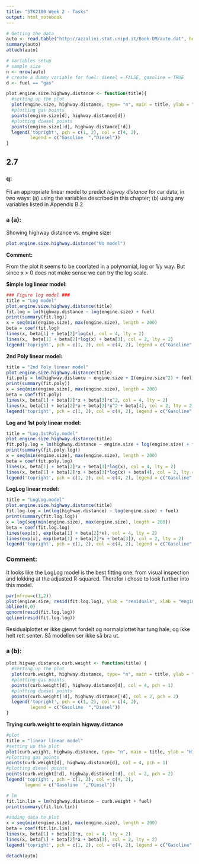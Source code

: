 ```yaml
---
title: "STK2100 Week 2 - Tasks"
output: html_notebook
---
```


```r
# Getting the data
auto <- read.table("http://azzalini.stat.unipd.it/Book-DM/auto.dat", header = TRUE)
summary(auto)
attach(auto)

# Variables setup 
# sample size
n <- nrow(auto)
# create a dummy variable for fuel: diesel = FALSE, gasoline = TRUE
d <- fuel == "gas"

plot.engine.size.highway.distance <- function(title){
  #setting up the plot
  plot(engine.size, highway.distance, type= "n", main = title, ylab = "Higway distance (km/L)", xlab = "Engine size (L)")
  #plotting gas points
  points(engine.size[d], highway.distance[d])
  #plotting diesel points
  points(engine.size[!d], highway.distance[!d])
  legend('topright', pch = c(1, 2), col = c(4, 2),
         legend = c("Gasoline  ","Diesel"))
}


```



## 2.7

### q:
Fit an appropriate linear model to predict _higway distance_ for car data, in two ways: (a) using the variables described in this chapter; (b) using any variables listed in Appendix B.2

### a (a):

Showing highway distance vs. engine size:

```r

plot.engine.size.highway.distance("No model")

```

__Comment:__
  
From the plot it seems to be coorlated in a polynomial, log or 1/y way. But since x > 0 does not make sense we can try the log scale.
  
__Simple log linear model:__


```r
### Figure log model ###
title = "Log model"
plot.engine.size.highway.distance(title)
fit.log = lm(highway.distance ~ log(engine.size) + fuel)
print(summary(fit.log))
x = seq(min(engine.size), max(engine.size), length = 200)
beta = coef(fit.log)
lines(x, beta[1] + beta[2]*log(x), col = 4, lty = 2)
lines(x,  beta[1] + beta[2]*log(x) + beta[3], col = 2, lty = 2)
legend('topright', pch = c(1, 2), col = c(4, 2), legend = c("Gasoline", "Diesel"))
```
__2nd Poly linear model:__
```r
title = "2nd Poly linear model"
plot.engine.size.highway.distance(title)
fit.poly = lm(highway.distance ~ engine.size + I(engine.size^2) + fuel)
print(summary(fit.poly))
x = seq(min(engine.size), max(engine.size), length = 200)
beta = coef(fit.poly)
lines(x, beta[1] + beta[2]*x + beta[3]*x^2, col = 4, lty = 2)
lines(x, beta[1] + beta[2]*x + beta[3]*x^2 + beta[4], col = 2, lty = 2)
legend('topright', pch = c(1, 2), col = c(4, 2), legend = c("Gasoline", "Diesel"))
```


__Log and 1st poly linear model:__

```r
title = "Log.1stPoly.model"
plot.engine.size.highway.distance(title)
fit.poly.log = lm(highway.distance ~ engine.size + log(engine.size) + fuel)
print(summary(fit.poly.log))
x = seq(min(engine.size), max(engine.size), length = 200)
beta = coef(fit.poly.log)
lines(x, beta[1] + beta[2]*x + beta[3]*log(x), col = 4, lty = 2)
lines(x, beta[1] + beta[2]*x + beta[3]*log(x) + beta[4], col = 2, lty = 2)
legend('topright', pch = c(1, 2), col = c(4, 2), legend = c("Gasoline", "Diesel"))
```

__LogLog linear model:__
```r
title = "LogLog.model"
plot.engine.size.highway.distance(title)
fit.log.log = lm(log(highway.distance) ~ log(engine.size) + fuel)
print(summary(fit.log.log))
x = log(seq(min(engine.size), max(engine.size), length = 200))
beta = coef(fit.log.log)
lines(exp(x), exp(beta[1] + beta[2]*x), col = 4, lty = 2)
lines(exp(x), exp(beta[1] + beta[2]*x + beta[3]), col = 2, lty = 2)
legend('topright', pch = c(1, 2), col = c(4, 2), legend = c("Gasoline", "Diesel"))
```

### Comment:

It looks like the LogLog model is the best fitting one, from visual inspection and lokking at the adjusted R-squared. Therefor i chose to look further into this model.

```r
par(mfrow=c(1,2))
plot(engine.size, resid(fit.log.log), ylab = "residuals", xlab = "enginesize")
abline(0,0)
qqnorm(resid(fit.log.log))
qqline(resid(fit.log.log))

```

Residualplottet er ikke gjenvt fordelt og normalplottet har tung hale, og ikke helt rett senter. Så modellen ser ikke så bra ut.

### a (b):

```r
plot.higway.distance.curb.weight <- function(title) {
  #setting up the plot
  plot(curb.weight, highway.distance, type= "n", main = title, ylab = "Higway distance (km/L)", xlab = "curb.weight (kg)")
  #plotting gas points
  points(curb.weight[d], highway.distance[d], col = 4, pch = 1)
  #plotting diesel points
  points(curb.weight[!d], highway.distance[!d], col = 2, pch = 2)
  legend('topright', pch = c(1, 2), col = c(4, 2),
         legend = c("Gasoline  ","Diesel"))
}

```

__Trying curb.weight to explain higway.distance__

```r
#plot
title = "linear linear model"
#setting up the plot
plot(curb.weight, highway.distance, type= "n", main = title, ylab = "Higway distance (km/L)", xlab = "curb.weight (kg)")
#plotting gas points
points(curb.weight[d], highway.distance[d], col = 4, pch = 1)
#plotting diesel points
points(curb.weight[!d], highway.distance[!d], col = 2, pch = 2)
legend('topright', pch = c(1, 2), col = c(4, 2),
       legend = c("Gasoline  ","Diesel"))

# lm
fit.lin.lin = lm(highway.distance ~ curb.weight + fuel)
print(summary(fit.lin.lin))

#adding data to plot
x = seq(min(engine.size), max(engine.size), length = 200)
beta = coef(fit.lin.lin)
lines(x, beta[1] + beta[2]*x, col = 4, lty = 2)
lines(x, beta[1] + beta[2]*x + beta[3], col = 2, lty = 2)
legend('topright', pch = c(1, 2), col = c(4, 2), legend = c("Gasoline", "Diesel"))

```




```r
detach(auto)
```

